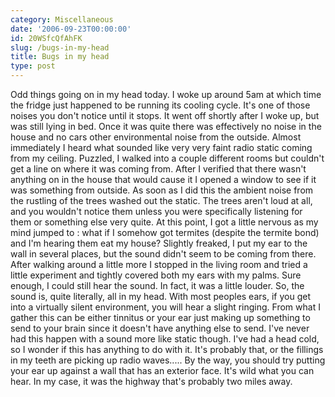 ```yaml
---
category: Miscellaneous
date: '2006-09-23T00:00:00'
id: 20WSfcQfAhFK
slug: /bugs-in-my-head
title: Bugs in my head
type: post
---
```


Odd things going on in my head today. I woke up around 5am at which
time the fridge just happened to be running its cooling cycle. It's
one of those noises you don't notice until it stops. It went off
shortly after I woke up, but was still lying in bed. Once it was
quite there was effectively no noise in the house and no cars other
environmental noise from the outside. Almost immediately I heard
what sounded like very very faint radio static coming from my
ceiling. Puzzled, I walked into a couple different rooms but
couldn't get a line on where it was coming from. After I verified
that there wasn't anything on in the house that would cause it I
opened a window to see if it was something from outside. As soon as
I did this the ambient noise from the rustling of the trees washed
out the static. The trees aren't loud at all, and you wouldn't
notice them unless you were specifically listening for them or
something else very quite. At this point, I got a little nervous as
my mind jumped to : what if I somehow got termites (despite the
termite bond) and I'm hearing them eat my house? Slightly freaked,
I put my ear to the wall in several places, but the sound didn't
seem to be coming from there. After walking around a little more I
stopped in the living room and tried a little experiment and
tightly covered both my ears with my palms. Sure enough, I could
still hear the sound. In fact, it was a little louder. So, the
sound is, quite literally, all in my head. With most peoples ears,
if you get into a virtually silent environment, you will hear a
slight ringing. From what I gather this can be either tinnitus or
your ear just making up something to send to your brain since it
doesn't have anything else to send. I've never had this happen with
a sound more like static though. I've had a head cold, so I wonder
if this has anything to do with it. It's probably that, or the
fillings in my teeth are picking up radio waves..... By the way,
you should try putting your ear up against a wall that has an
exterior face. It's wild what you can hear. In my case, it was the
highway that's probably two miles away.